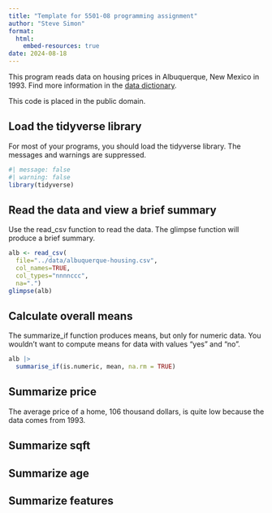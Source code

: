 ```yaml
---
title: "Template for 5501-08 programming assignment"
author: "Steve Simon"
format: 
  html:
    embed-resources: true
date: 2024-08-18
---
```


This program reads data on housing prices in Albuquerque, New Mexico in 1993. Find more information in the [data dictionary][dd].

[dd]: https://github.com/pmean/datasets/blob/master/albuquerque-housing.yaml

This code is placed in the public domain.

## Load the tidyverse library

For most of your programs, you should load the tidyverse library. The messages and warnings are suppressed.

```r
#| message: false
#| warning: false
library(tidyverse)
```

## Read the data and view a brief summary

Use the read_csv function to read the data. The glimpse function will produce a brief summary.

```r
alb <- read_csv(
  file="../data/albuquerque-housing.csv",
  col_names=TRUE,
  col_types="nnnnccc",
  na=".")
glimpse(alb)
```

## Calculate overall means

The summarize_if function produces means, but only for numeric data. You wouldn't want to compute means for data with values "yes" and "no".

```r
alb |>
  summarise_if(is.numeric, mean, na.rm = TRUE)
```

## Summarize price

The average price of a home, 106 thousand dollars, is quite low because the data comes from 1993.

## Summarize sqft

## Summarize age

## Summarize features


